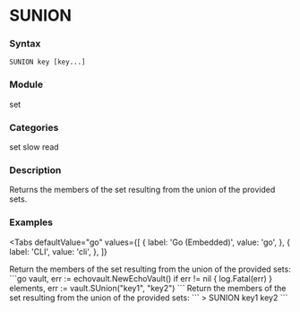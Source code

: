 
# SUNION

### Syntax
```
SUNION key [key...]
```

### Module
<span className="acl-category">set</span>

### Categories 
<span className="acl-category">set</span>
<span className="acl-category">slow</span>
<span className="acl-category">read</span>

### Description 
Returns the members of the set resulting from the union of the provided sets.

### Examples

<Tabs
  defaultValue="go"
  values={[
    { label: 'Go (Embedded)', value: 'go', },
    { label: 'CLI', value: 'cli', },
  ]}
>
  <TabItem value="go">
    Return the members of the set resulting from the union of the provided sets:
    ```go
    vault, err := echovault.NewEchoVault()
    if err != nil {
      log.Fatal(err)
    }
    elements, err := vault.SUnion("key1", "key2")
    ```
  </TabItem>
  <TabItem value="cli">
    Return the members of the set resulting from the union of the provided sets:
    ```
    > SUNION key1 key2
    ```
  </TabItem>
</Tabs>
